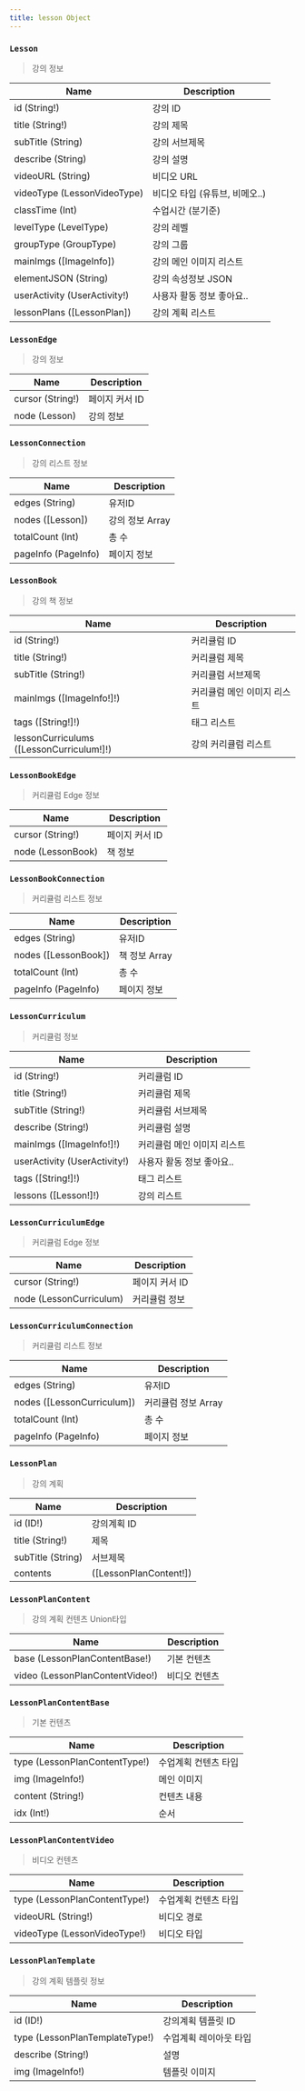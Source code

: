 ```yaml
---
title: lesson Object
---
```



### `Lesson`
> 강의 정보

| Name | Description |
| -------- | -------- | 
| id (String!)  | 강의 ID  | 
| title (String!)  | 강의 제목  | 
| subTitle (String) | 강의 서브제목 
| describe (String) | 강의 설명
| videoURL (String) | 비디오 URL
| videoType (<Link to="/enum/lesson/#LessonVideoType">LessonVideoType</Link>) | 비디오 타입 (유튜브, 비메오..)
| classTime (Int) | 수업시간 (분기준)
| levelType (<Link to="/enum/lesson/#LessonLevelType">LevelType</Link>) | 강의 레벨
| groupType (<Link to="/enum/lesson/#LessonGroupType">GroupType</Link>) | 강의 그룹
| mainImgs ([<Link to="/object/imageInfo/#ImageInfo">ImageInfo</Link>]) | 강의 메인 이미지 리스트
| elementJSON (String) | 강의 속성정보 JSON
| userActivity (UserActivity!) | 사용자 활동 정보 좋아요..
| lessonPlans ([<Link to="/object/lesson/#LessonPlan">LessonPlan</Link>])  | 강의 계획 리스트


### `LessonEdge`
> 강의 정보

| Name | Description |
| -------- | -------- | 
| cursor (String!)  | 페이지 커서 ID  | 
| node (<Link to="/object/lesson/#Lesson">Lesson</Link>)  | 강의 정보  |


### `LessonConnection`
> 강의 리스트 정보

| Name | Description |
| -------- | -------- | 
| edges (String)  | 유저ID  | 
| nodes ([<Link to="/object/lesson/#Lesson">Lesson</Link>])  | 강의 정보 Array  |
| totalCount (Int) | 총 수 
| pageInfo (<Link to="/object/pageInfo/#PageInfo">PageInfo</Link>)  | 페이지 정보  


### `LessonBook`
> 강의 책 정보

| Name | Description |
| -------- | -------- | 
| id (String!)  | 커리큘럼 ID  | 
| title (String!)  | 커리큘럼 제목  | 
| subTitle (String!) | 커리큘럼 서브제목 
| mainImgs ([<Link to="/object/imageInfo/#ImageInfo">ImageInfo</Link>!]!) | 커리큘럼 메인 이미지 리스트
| tags ([String!]!) | 태그 리스트
| lessonCurriculums ([<Link to="/object/lesson/#LessonCurriculum">LessonCurriculum</Link>!]!)  | 강의 커리큘럼 리스트

### `LessonBookEdge`
> 커리큘럼 Edge 정보

| Name | Description |
| -------- | -------- | 
| cursor (String!)  | 페이지 커서 ID  | 
| node (<Link to="/object/lesson/#LessonBook">LessonBook</Link>)  | 책 정보  |


### `LessonBookConnection`
> 커리큘럼 리스트 정보

| Name | Description |
| -------- | -------- | 
| edges (String)  | 유저ID  | 
| nodes ([<Link to="/object/lesson/#LessonBook">LessonBook</Link>])  | 책 정보 Array  |
| totalCount (Int) | 총 수 
| pageInfo (<Link to="/object/pageInfo/#PageInfo">PageInfo</Link>)  | 페이지 정보  




### `LessonCurriculum`
> 커리큘럼 정보

| Name | Description |
| -------- | -------- | 
| id (String!)  | 커리큘럼 ID  | 
| title (String!)  | 커리큘럼 제목  | 
| subTitle (String!) | 커리큘럼 서브제목 
| describe (String!) | 커리큘럼 설명
| mainImgs ([<Link to="/object/imageInfo/#ImageInfo">ImageInfo</Link>!]!) | 커리큘럼 메인 이미지 리스트
| userActivity (UserActivity!) | 사용자 활동 정보 좋아요..
| tags ([String!]!) | 태그 리스트
| lessons ([<Link to="/object/lesson/#Lesson">Lesson</Link>!]!)  | 강의 리스트


### `LessonCurriculumEdge`
> 커리큘럼 Edge 정보

| Name | Description |
| -------- | -------- | 
| cursor (String!)  | 페이지 커서 ID  | 
| node (<Link to="/object/lesson/#LessonCurriculum">LessonCurriculum</Link>)  | 커리큘럼 정보  |


### `LessonCurriculumConnection`
> 커리큘럼 리스트 정보

| Name | Description |
| -------- | -------- | 
| edges (String)  | 유저ID  | 
| nodes ([<Link to="/object/lesson/#LessonCurriculum">LessonCurriculum</Link>])  | 커리큘럼 정보 Array  |
| totalCount (Int) | 총 수 
| pageInfo (<Link to="/object/pageInfo/#PageInfo">PageInfo</Link>)  | 페이지 정보  


### `LessonPlan`
> 강의 계획

| Name | Description |
| -------- | -------- | 
| id (ID!)  | 강의계획 ID  |
| title (String!) | 제목
| subTitle (String) | 서브제목 
| contents |  ([<Link to="/object/lesson/#LessonPlanContent">LessonPlanContent</Link>!]) | 수업계획 컨텐츠


### `LessonPlanContent`
> 강의 계획 컨텐츠 Union타입

| Name | Description |
| -------- | -------- | 
| base (<Link to="/enum/lesson/#LessonPlanContentBase">LessonPlanContentBase</Link>!)  | 기본 컨텐츠  | 
| video (<Link to="/enum/lesson/#LessonPlanContentVideo">LessonPlanContentVideo</Link>!)  | 비디오 컨텐츠

### `LessonPlanContentBase`
> 기본 컨텐츠 

| Name | Description |
| -------- | -------- | 
| type (<Link to="/enum/lesson/#LessonPlanContentType">LessonPlanContentType</Link>!) | 수업계획 컨텐츠 타입
| img (<Link to="/object/imageInfo/#ImageInfo">ImageInfo</Link>!) |메인 이미지
| content (String!) | 컨텐츠 내용
| idx (Int!) | 순서 

### `LessonPlanContentVideo`
> 비디오 컨텐츠 

| Name | Description |
| -------- | -------- | 
| type (<Link to="/enum/lesson/#LessonPlanContentType">LessonPlanContentType</Link>!) | 수업계획 컨텐츠 타입
| videoURL (String!) | 비디오 경로
| videoType (<Link to="/enum/lesson/#LessonVideoType">LessonVideoType</Link>!) | 비디오 타입



### `LessonPlanTemplate`
> 강의 계획 템플릿 정보

| Name | Description |
| -------- | -------- | 
| id (ID!)  | 강의계획 템플릿 ID  | 
| type (<Link to="/enum/lesson/#LessonPlanTemplateType">LessonPlanTemplateType</Link>!) | 수업계획 레이아웃 타입
| describe (String!) | 설명
| img (<Link to="/object/imageInfo/#ImageInfo">ImageInfo</Link>!) | 템플릿 이미지

